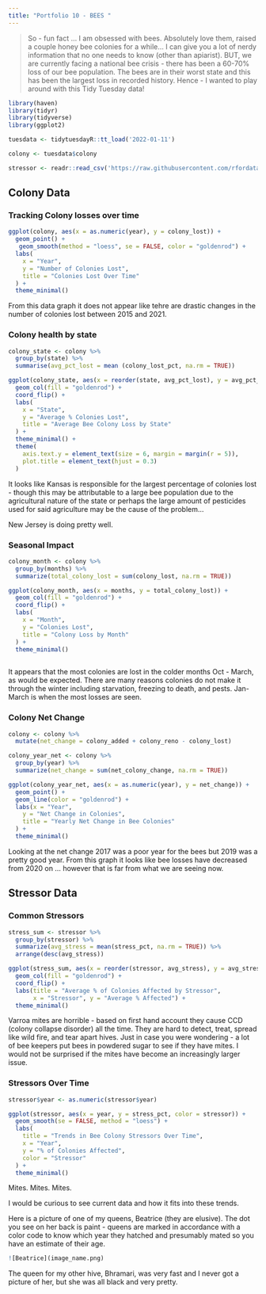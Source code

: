 ```yaml
---
title: "Portfolio 10 - BEES "
---
```


> So - fun fact ... I am obsessed with bees. Absolutely love them, raised a couple honey bee colonies for a while... I can give you a lot of nerdy information that no one needs to know (other than apiarist). BUT, we are currently facing a national bee crisis - there has been a 60-70% loss of our bee population. The bees are in their worst state and this has been the largest loss in recorded history. Hence - I wanted to play around with this Tidy Tuesday data!


```r
library(haven)
library(tidyr)
library(tidyverse)
library(ggplot2)
```

```r

tuesdata <- tidytuesdayR::tt_load('2022-01-11')

colony <- tuesdata$colony

```

```r
stressor <- readr::read_csv('https://raw.githubusercontent.com/rfordatascience/tidytuesday/main/data/2022/2022-01-11/stressor.csv')

```
## Colony Data 

### Tracking Colony losses over time 

```r
ggplot(colony, aes(x = as.numeric(year), y = colony_lost)) +
  geom_point() + 
   geom_smooth(method = "loess", se = FALSE, color = "goldenrod") +
  labs(
    x = "Year",
    y = "Number of Colonies Lost",
    title = "Colonies Lost Over Time"
  ) +
  theme_minimal()
```
From this data graph it does not appear like tehre are drastic changes in the number of colonies lost between 2015 and 2021. 

### Colony health by state
```r
colony_state <- colony %>%  
  group_by(state) %>% 
  summarise(avg_pct_lost = mean (colony_lost_pct, na.rm = TRUE))
```

```r
ggplot(colony_state, aes(x = reorder(state, avg_pct_lost), y = avg_pct_lost)) +
  geom_col(fill = "goldenrod") +
  coord_flip() +
  labs(
    x = "State",
    y = "Average % Colonies Lost",
    title = "Average Bee Colony Loss by State"
  ) +
  theme_minimal() +  
  theme(
    axis.text.y = element_text(size = 6, margin = margin(r = 5)),
    plot.title = element_text(hjust = 0.3)
  )
```
It looks like Kansas is responsible for the largest percentage of colonies lost - though this may be attributable to a large bee population due to the agricultural nature of the state or perhaps the large amount of pesticides used for said agriculture may be the cause of the problem... 

New Jersey is doing pretty well. 

### Seasonal Impact

```r
colony_month <- colony %>%
  group_by(months) %>%
  summarize(total_colony_lost = sum(colony_lost, na.rm = TRUE))
```

```r
ggplot(colony_month, aes(x = months, y = total_colony_lost)) +
  geom_col(fill = "goldenrod") +
  coord_flip() +
  labs(
    x = "Month",
    y = "Colonies Lost",
    title = "Colony Loss by Month"
  ) +
  theme_minimal() 
  
```

It appears that the most colonies are lost in the colder months Oct - March, as would be expected. There are many reasons colonies do not make it through the winter including starvation, freezing to death, and pests. Jan-March is when the most losses are seen. 

### Colony Net Change 
```r
colony <- colony %>%
  mutate(net_change = colony_added + colony_reno - colony_lost)

```


```r
colony_year_net <- colony %>%
  group_by(year) %>%
  summarize(net_change = sum(net_colony_change, na.rm = TRUE))
```

```r

ggplot(colony_year_net, aes(x = as.numeric(year), y = net_change)) +
  geom_point() + 
  geom_line(color = "goldenrod") +
  labs(x = "Year",
    y = "Net Change in Colonies",
    title = "Yearly Net Change in Bee Colonies"
  ) +
  theme_minimal()

```

Looking at the net change 2017 was a poor year for the bees but 2019 was a pretty good year. From this graph it looks like bee losses have decreased from 2020 on ... however that is far from what we are seeing now. 

## Stressor Data 

### Common Stressors 

```r
stress_sum <- stressor %>%  
  group_by(stressor) %>% 
  summarize(avg_stress = mean(stress_pct, na.rm = TRUE)) %>% 
  arrange(desc(avg_stress))
```

```r
ggplot(stress_sum, aes(x = reorder(stressor, avg_stress), y = avg_stress)) +
  geom_col(fill = "goldenrod") +
  coord_flip() +
  labs(title = "Average % of Colonies Affected by Stressor",
       x = "Stressor", y = "Average % Affected") +
  theme_minimal()
```
Varroa mites are horrible - based on first hand account they cause CCD (colony collapse disorder) all the time. They are hard to detect, treat, spread like wild fire, and tear apart hives. Just in case you were wondering - a lot of bee keepers put bees in powdered sugar to see if they have mites. I would not be surprised if the mites have become an increasingly larger issue. 

### Stressors Over Time 

```r
stressor$year <- as.numeric(stressor$year)
```

```r

ggplot(stressor, aes(x = year, y = stress_pct, color = stressor)) +
  geom_smooth(se = FALSE, method = "loess") +
  labs(
    title = "Trends in Bee Colony Stressors Over Time",
    x = "Year",
    y = "% of Colonies Affected",
    color = "Stressor"
  ) +
  theme_minimal()
```

Mites. Mites. Mites.

I would be curious to see current data and how it fits into these trends. 

Here is a picture of one of my queens, Beatrice (they are elusive). The dot you see on her back is paint - queens are marked in accordance with a color code to know which year they hatched and presumably mated so you have an estimate of their age. 

```r
![Beatrice](image_name.png)
```

The queen for my other hive, Bhramari, was very fast and I never got a picture of her, but she was all black and very pretty. 

